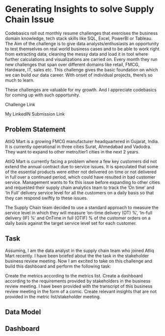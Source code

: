 # Generating Insights to solve Supply Chain Issue

Codebasics roll out monthly resume challenges that exercises the business domain knowledge, tech stack skills like SQL, Excel, PowerBI or Tableau. The Aim of the challenge is to give data analysts/enthusiasts an opportunity to test themselves on real world business cases and to be able to work right from extracting data, cleaning the messy data and load it in tool where further calculations and visualizations are carried on. Every month they run new challenges that span over different domains like retail, FMCG, Hardware, IT, sales etc. This challenge gives the basic foundation on which we can build our data career. With onset of individual projects, there's so much to learn.

These challenges are valuable for my growth. And I appreciate codebasics for coming up with such opportunity.

Challenge Link

My LinkedIN Submission Link

## Problem Statement

AtliQ Mart is a growing FMCG manufacturer headquartered in Gujarat, India. It is currently operational in three cities Surat, Ahmedabad and Vadodra. They want to expand to other metro/tier1 cities in the next 2 years.

AtliQ Mart is currently facing a problem where a few key customers did not extend the annual contract due to service issues. It is speculated that some of the essential products were either not delivered on time or not delivered in full over a continued period, which could have resulted in bad customer service. Management wants to fix this issue before expanding to other cities and requested their supply chain analytics team to track the ’On time’ and ‘In Full’ delivery service level for all the customers on a daily basis so that they can respond swiftly to these issues.

The Supply Chain team decided to use a standard approach to measure the service level in which they will measure ‘on-time delivery (OT) %’, ‘In-full delivery (IF) %’ and OnTime in full (OTIF) % of the customer orders on a daily basis against the target service level set for each customer.

## Task

Assuming, I am the data analyst in the supply chain team who joined Atliq Mart recently. I have been briefed about the the task in the stakeholder business review meeting. Now I am excited to take on this challenge and build this dashboard and perform the following task:

Create the metrics according to the metrics list. Create a dashboard according to the requirements provided by stakeholders in the business review meeting. I have been provided with the transcript of this business review meeting in the form of a comic. Create relevant insights that are not provided in the metric list/stakeholder meeting.

## Data Model


## Dashboard
